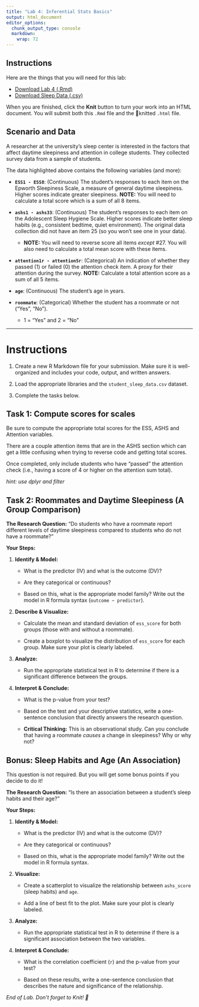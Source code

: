 ```yaml
---
title: "Lab 4: Inferential Stats Basics"
output: html_document
editor_options: 
  chunk_output_type: console
  markdown: 
    wrap: 72
---
```


## Instructions

Here are the things that you will need for this lab:

-   <a href="/files/_lab-rmd/lab-4_intro-infer.Rmd" download="lab-4_intro-infer.Rmd">Download
    Lab 4 (.Rmd)</a>
-   <a href="/files/data/Sleep_Data.csv" download="Sleep_Data.csv">Download
    Sleep Data (.csv)</a>

When you are finished, click the **Knit** button to turn your work into
an HTML document. You will submit both this `.Rmd` file and the
🧶knitted `.html` file.

## Scenario and Data

A researcher at the university's sleep center is interested in the
factors that affect daytime sleepiness and attention in college
students. They collected survey data from a sample of students.

The data highlighted above contains the following variables (and more):

-   **`ESS1 - ESS8`**: (Continuous) The student's responses to each item
    on the Epworth Sleepiness Scale, a measure of general daytime
    sleepiness. Higher scores indicate greater sleepiness. **NOTE:** You
    will need to calculate a total score which is a sum of all 8 items.

-   **`ashs1 - ashs33`**: (Continuous) The student's responses to each
    item on the Adolescent Sleep Hygiene Scale. Higher scores indicate
    better sleep habits (e.g., consistent bedtime, quiet environment).
    The original data collection did not have an item 25 (so you won't
    see one in your data).

    -   **NOTE:** You will need to reverse score all items *except* #27.
        You will also need to calculate a total mean score with these
        items.

-   **`attention1r - attention5r`**: (Categorical) An indication of
    whether they passed (1) or failed (0) the attention check item. A
    proxy for their attention during the survey. **NOTE:** Calculate a
    total attention score as a sum of all 5 items.

-   **`age`**: (Continuous) The student's age in years.

-   **`roommate`**: (Categorical) Whether the student has a roommate or
    not ("Yes", "No").

    -   1 = "Yes" and 2 = "No"

------------------------------------------------------------------------

# Instructions

1.  Create a new R Markdown file for your submission. Make sure it is
    well-organized and includes your code, output, and written answers.

2.  Load the appropriate libraries and the `student_sleep_data.csv`
    dataset.

3.  Complete the tasks below.

## Task 1: Compute scores for scales

Be sure to compute the appropriate total scores for the ESS, ASHS and
Attention variables.

::: callout-important
There are a couple attention items that are in the ASHS section which
can get a little confusing when trying to reverse code and getting total
scores.
:::

Once completed, only include students who have "passed" the attention
check (i.e., having a score of 4 or higher on the attention sum total).

*hint: use dplyr and filter*

## Task 2: Roommates and Daytime Sleepiness (A Group Comparison)

**The Research Question:** "Do students who have a roommate report
different levels of daytime sleepiness compared to students who do not
have a roommate?"

**Your Steps:**

1.  **Identify & Model:**

    -   What is the predictor (IV) and what is the outcome (DV)?

    -   Are they categorical or continuous?

    -   Based on this, what is the appropriate model family? Write out
        the model in R formula syntax (`outcome ~ predictor`).

2.  **Describe & Visualize:**

    -   Calculate the mean and standard deviation of `ess_score` for
        both groups (those with and without a roommate).

    -   Create a boxplot to visualize the distribution of `ess_score`
        for each group. Make sure your plot is clearly labeled.

3.  **Analyze:**

    -   Run the appropriate statistical test in R to determine if there
        is a significant difference between the groups.

4.  **Interpret & Conclude:**

    -   What is the p-value from your test?

    -   Based on the test and your descriptive statistics, write a
        one-sentence conclusion that directly answers the research
        question.

    -   **Critical Thinking:** This is an observational study. Can you
        conclude that having a roommate *causes* a change in sleepiness?
        Why or why not?

## Bonus: Sleep Habits and Age (An Association)

This question is not required. But you will get some bonus points if you
decide to do it!

**The Research Question:** "Is there an association between a student's
sleep habits and their age?"

**Your Steps:**

1.  **Identify & Model:**

    -   What is the predictor (IV) and what is the outcome (DV)?

    -   Are they categorical or continuous?

    -   Based on this, what is the appropriate model family? Write out
        the model in R formula syntax.

2.  **Visualize:**

    -   Create a scatterplot to visualize the relationship between
        `ashs_score` (sleep habits) and `age`.

    -   Add a line of best fit to the plot. Make sure your plot is
        clearly labeled.

3.  **Analyze:**

    -   Run the appropriate statistical test in R to determine if there
        is a significant association between the two variables.

4.  **Interpret & Conclude:**

    -   What is the correlation coefficient (`r`) and the p-value from
        your test?

    -   Based on these results, write a one-sentence conclusion that
        describes the nature and significance of the relationship.

*End of Lab. Don't forget to Knit! 🧶*
